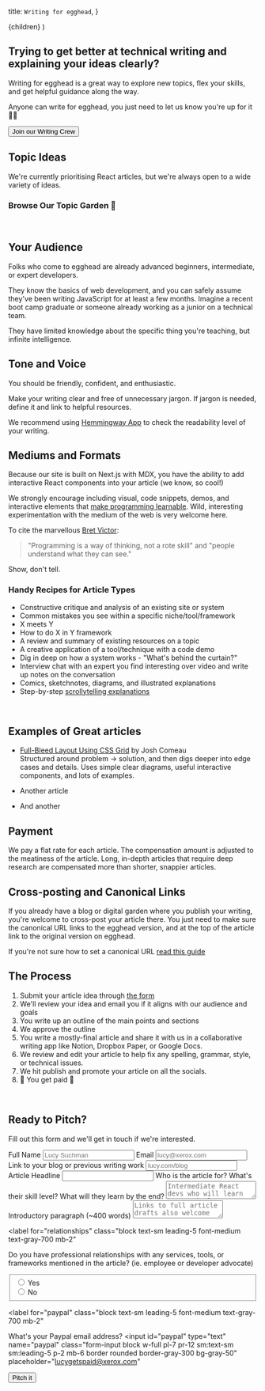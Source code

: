   title: `Writing for egghead`,
}


  <FancyGuide frontMatter={meta}>{children}</FancyGuide>
)

<ProseSection>


## Trying to get better at technical writing and explaining your ideas clearly?

Writing for egghead is a great way to explore new topics, flex your skills, and get helpful guidance along the way.

Anyone can write for egghead, you just need to let us know you're up for it <span>✋🏾</span>

<a href="/write-for-egghead#pitch-form">
  <button className="mt-4 flex items-center sm:px-5 px-3 py-2 rounded-md border-1 focus:border-blue-600 focus:outline-none bg-blue-600 border-blue-800 text-blue-100">
    Join our Writing Crew
  </button>
</a>

<br />

## Topic Ideas

We're currently prioritising React articles, but we're always open to a wide variety of ideas.

### Browse Our Topic Garden <span>🌱</span>

</ProseSection>


<TopicListComponent />

<ProseSection>


<br />

## Your Audience

Folks who come to egghead are already advanced beginners, intermediate, or expert developers.

They know the basics of web development, and you can safely assume they've been writing JavaScript for at least a few months. Imagine a recent boot camp graduate or someone already working as a junior on a technical team.

They have limited knowledge about the specific thing you're teaching, but infinite intelligence.

## Tone and Voice

You should be friendly, confident, and enthusiastic.

Make your writing clear and free of unnecessary jargon. If jargon is needed, define it and link to helpful resources.

We recommend using [Hemmingway App](http://www.hemingwayapp.com/) to check the readability level of your writing.

## Mediums and Formats

Because our site is built on Next.js with MDX, you have the ability to add interactive React components into your article (we know, so cool!)

We strongly encourage including visual, code snippets, demos, and interactive elements that [make programming learnable](http://worrydream.com/LearnableProgramming/).
Wild, interesting experimentation with the medium of the web is very welcome here.

To cite the marvellous [Bret Victor](http://worrydream.com/):

</ProseSection>


<blockquote className="relative my-6 text-xl text-neutral-600 pl-6 max-w-2xl font-semibold">
  "Programming is a way of thinking, not a rote skill" and "people understand
  what they can see."
</blockquote>

<ProseSection>


Show, don't tell.

### Handy Recipes for Article Types

- Constructive critique and analysis of an existing site or system
- Common mistakes you see within a specific niche/tool/framework
- X meets Y
- How to do X in Y framework
- A review and summary of existing resources on a topic
- A creative application of a tool/technique with a code demo
- Dig in deep on how a system works - "What's behind the curtain?"
- Interview chat with an expert you find interesting over video and write up notes on the conversation
- Comics, sketchnotes, diagrams, and illustrated explanations
- Step-by-step [scrollytelling explanations](https://webflow.com/blog/scrollytelling-guide)

<br />

## Examples of Great articles

- [Full-Bleed Layout Using CSS Grid](https://joshwcomeau.com/css/full-bleed/) by Josh Comeau  
  Structured around problem → solution, and then digs deeper into edge cases and details. Uses simple clear diagrams, useful interactive components, and lots of examples.

- Another article

- And another

## Payment

We pay a flat rate for each article. The compensation amount is adjusted to the meatiness of the article. Long, in-depth articles that require deep research are compensated more than shorter, snappier articles.

## Cross-posting and Canonical Links

If you already have a blog or digital garden where you publish your writing, you're welcome to cross-post your article there. You just need to make sure the canonical URL links to the egghead version, and at the top of the article link to the original version on egghead.

If you're not sure how to set a canonical URL [read this guide](https://ahrefs.com/blog/canonical-tags/)

## The Process

1. Submit your article idea through [the form](/write-for-egghead#pitch-form)
2. We'll review your idea and email you if it aligns with our audience and goals
3. You write up an outline of the main points and sections
4. We approve the outline
5. You write a mostly-final article and share it with us in a collaborative writing app like Notion, Dropbox Paper, or Google Docs.
6. We review and edit your article to help fix any spelling, grammar, style, or technical issues.
7. We hit publish and promote your article on all the socials.
8. <span>🤑</span> You get paid <span>🤑</span>

<br />

<section id="pitch-form">


## Ready to Pitch?

Fill out this form and we'll get in touch if we're interested.

<form className="max-w-md">
  <label for="name" class="block text-sm leading-5 font-medium text-gray-700 mb-2">Full Name</label>
  <input
    id="name"
    type="text"
    name="name"
    class="form-input block pl-7 pr-12 sm:text-sm sm:leading-5 p-2 mb-6 border rounded border-gray-300 bg-gray-50 w-full" placeholder="Lucy Suchman"
  ></input>
  <label for="email" class="block text-sm leading-5 font-medium text-gray-700 mb-2">Email</label>
  <input
    id="email"
    type="text"
    name="email"
    class="form-input block w-full pl-7 pr-12 sm:text-sm sm:leading-5 p-2  mb-6 border rounded border-gray-300 bg-gray-50" placeholder="lucy@xerox.com"
  ></input>
  <label for="writing-links" class="block text-sm leading-5 font-medium text-gray-700 mb-2">Link to your blog or previous writing work</label>
  <input
    id="writing-links"
    type="text"
    name="writing-links"
    class="form-input block w-full pl-7 pr-12 sm:text-sm sm:leading-5 p-2  mb-6 border rounded border-gray-300 bg-gray-50" placeholder="lucy.com/blog"
  ></input>
  <label for="headline" class="block text-sm leading-5 font-medium text-gray-700 mb-2">Article Headline</label>
  <input
    id="headline"
    type="text"
    name="headline"
    class="form-input block w-full pl-7 pr-12 sm:text-sm sm:leading-5 p-2  mb-6 border rounded border-gray-300 bg-gray-50" placeholder=""
  ></input>
  <label for="audience" class="block text-sm leading-5 font-medium text-gray-700 mb-2">Who is the article for? What's their skill level? What will they learn by the end?</label>
  <textarea
    id="audience"
    type="text"
    name="audience"
    class="form-input block w-full pl-7 pr-12 sm:text-sm sm:leading-5 p-2  mb-6 border rounded border-gray-300 bg-gray-50" placeholder="Intermediate React devs who will learn how to implement flexbox and grid layouts in Tailwinds CSS"
  ></textarea>
  <label for="draft" class="block text-sm leading-5 font-medium text-gray-700 mb-2">Introductory paragraph (~400 words)</label>
  <textarea
    id="draft"
    type="text"
    name="draft"
    class="form-input block w-full pl-7 pr-12 sm:text-sm sm:leading-5 p-2  mb-6 border rounded border-gray-300 bg-gray-50" placeholder="Links to full article drafts also welcome"
  ></textarea>


<label
  for="relationships"
  class="block text-sm leading-5 font-medium text-gray-700 mb-2"
>
  Do you have professional relationships with any services, tools, or frameworks
  mentioned in the article? (ie. employee or developer advocate)
</label>
<fieldset class="mt-2 flex flex-row mb-6">
  <div class="mt-2 flex items-center mr-4">
    <input
      id="relationships-yes"
      name="relationships"
      type="radio"
      class="form-radio h-4 w-4 text-indigo-600 transition duration-150 ease-in-out"
    ></input>
    <label for="relationships-yes" class="ml-3">
      <span class="block text-sm leading-5 font-medium text-gray-700">Yes</span>
    </label>
  </div>
  <div class="mt-2 flex items-center">
    <input
      id="relationships-no"
      name="relationships"
      type="radio"
      class="form-radio h-4 w-4 text-indigo-600 transition duration-150 ease-in-out"
    ></input>
    <label for="relationships-no" class="ml-3">
      <span class="block text-sm leading-5 font-medium text-gray-700">No</span>
    </label>
  </div>
</fieldset>

<label
  for="paypal"
  class="block text-sm leading-5 font-medium text-gray-700 mb-2"
>
  What's your Paypal email address?
</label>
<input
  id="paypal"
  type="text"
  name="paypal"
  class="form-input block w-full pl-7 pr-12 sm:text-sm sm:leading-5 p-2  mb-6 border rounded border-gray-300 bg-gray-50"
  placeholder="lucygetspaid@xerox.com"
></input>

</form>


<button className="mt-6 flex items-center sm:px-5 px-3 py-2 rounded-md border-1 focus:border-blue-600 focus:outline-none bg-blue-600 border-blue-800 text-blue-100">
  Pitch it
</button>

</section>


</ProseSection>

